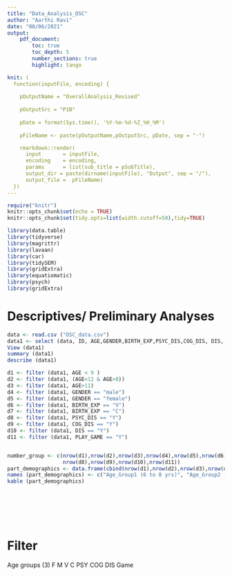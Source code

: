 ```yaml
---
title: "Data_Analysis_OSC"
author: "Aarthi Ravi"
date: "08/06/2021"
output: 
    pdf_document:
        toc: true
        toc_depth: 5
        number_sections: true
        highlight: tango

knit: (
  function(inputFile, encoding) { 
    
    pOutputName = "OverallAnalysis_Revised"
    
    pOutputSrc = "P1B" 
    
    pDate = format(Sys.time(), '%Y-%m-%d-%Z_%H_%M')
    
    pFileName <- paste(pOutputName,pOutputSrc, pDate, sep = "-") 

    rmarkdown::render( 
      input       = inputFile, 
      encoding    = encoding, 
      params      = list(sub_title = pSubTitle),
      output_dir = paste(dirname(inputFile), "Output", sep = "/"),      
      output_file =  pFileName)
  })
---
```


```r
require("knitr")
knitr::opts_chunk$set(echo = TRUE)
knitr::opts_chunk$set(tidy.opts=list(width.cutoff=50),tidy=TRUE)
```

```r
library(data.table)
library(tidyverse)
library(magrittr)
library(lavaan)
library(car)
library(tidySEM)
library(gridExtra)
library(equatiomatic)
library(psych)
library(gridExtra)
```

# Descriptives/ Preliminary Analyses

```r
data <- read.csv ("OSC_data.csv")
data1 <- select (data, ID, AGE,GENDER,BIRTH_EXP,PSYC_DIS,COG_DIS, DIS, PLAY_GAME)
View (data1)
summary (data1)
describe (data1)

d1 <- filter (data1, AGE < 9 )
d2 <- filter (data1, (AGE<12 & AGE>8))
d3 <- filter (data1, AGE>11)
d4 <- filter (data1, GENDER == "male")
d5 <- filter (data1, GENDER == "female")
d6 <- filter (data1, BIRTH_EXP == "V")
d7 <- filter (data1, BIRTH_EXP == "C")
d8 <- filter (data1, PSYC_DIS == "Y")
d9 <- filter (data1, COG_DIS == "Y")
d10 <- filter (data1, DIS == "Y")
d11 <- filter (data1, PLAY_GAME == "Y")


number_group <- c(nrow(d1),nrow(d2),nrow(d3),nrow(d4),nrow(d5),nrow(d6),nrow(d7),
                  nrow(d8),nrow(d9),nrow(d10),nrow(d11))
part_demographics <- data.frame(cbind(nrow(d1),nrow(d2),nrow(d3),nrow(d4),nrow(d5),nrow(d6),nrow(d7),nrow(d8),nrow(d9),nrow(d10),nrow(d11)))
names (part_demographics) <- c("Age_Group1 (6 to 8 yrs)", "Age_Group2 (9 to 11 yrs)", "Age_Group3 (12< yrs)", "Gender_Male","Gender_Female", "Vaginally_born", "C-section_born", "Psych_Dis", "Cog_dis", "Gen_dis", "Video_gameplay")
kable (part_demographics)


  





```

# Filter 
Age groups (3)
F M
V C
PSY 
COG
DIS
Game


